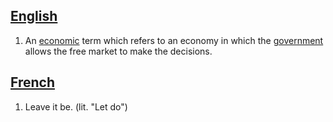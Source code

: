 ==[[English]]==
#An [[economic]] term which refers to an economy in which the [[government]] allows the free market to make the decisions.

==[[French]]==
#Leave it be.  (lit. "Let do")